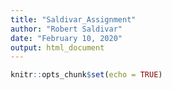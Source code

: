 ```yaml
---
title: "Saldivar_Assignment"
author: "Robert Saldivar"
date: "February 10, 2020"
output: html_document
---
```


```r
knitr::opts_chunk$set(echo = TRUE)
```



